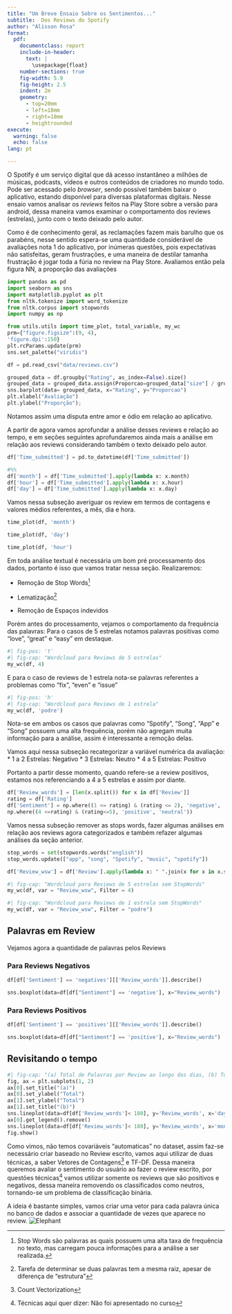 ```yaml
---
title: "Um Breve Ensaio Sobre os Sentimentos..."
subtitle:  Dos Reviews do Spotify
author: "Alisson Rosa"
format: 
  pdf:
    documentclass: report
    include-in-header: 
      text: |
        \usepackage{float}
    number-sections: true
    fig-width: 5.9
    fig-height: 2.5
    indent: 2m
    geometry:
      - top=20mm
      - left=18mm
      - right=18mm
      - heightrounded
execute:
  warning: false
  echo: false
lang: pt

---
```


\section{\centering Introdução}

O Spotify é um serviço digital que dá acesso instantâneo a milhões de músicas, podcasts, vídeos e outros conteúdos de criadores no mundo todo. Pode ser acessado pelo *browser*, sendo possível também baixar o aplicativo, estando disponível para diversas plataformas digitais. 
Nesse ensaio vamos analisar os *reviews* feitos na Play Store sobre a versão para android, dessa maneira vamos examinar o comportamento dos reviews (estrelas), junto com o texto deixado pelo autor.


\subsection{Uma visão Geral das Avaliações}

Como é de conhecimento geral, as reclamações fazem mais barulho que os parabéns, nesse sentido espera-se uma quantidade considerável de avaliações nota 1 do aplicativo, por inúmeras questões, pois expectativas não satisfeitas, geram frustrações, e uma maneira de destilar tamanha frustração é jogar toda a fúria no review na Play Store. Avaliamos então pela figura NN, a proporção das avaliações


```python
import pandas as pd
import seaborn as sns
import matplotlib.pyplot as plt
from nltk.tokenize import word_tokenize
from nltk.corpus import stopwords
import numpy as np

from utils.utils import time_plot, total_variable, my_wc
prm={"figure.figsize":(9, 4),
'figure.dpi':150}
plt.rcParams.update(prm)
sns.set_palette("viridis")
```

```python
df = pd.read_csv("data/reviews.csv")
```

```python
grouped_data = df.groupby("Rating", as_index=False).size()
grouped_data = grouped_data.assign(Proporcao=grouped_data["size"] / grouped_data["size"].sum())
sns.barplot(data= grouped_data, x="Rating", y="Proporcao")
plt.xlabel("Avaliação")
plt.ylabel("Proporção");


```




Notamos assim uma disputa entre amor e ódio em relação ao aplicativo.


A partir de agora vamos aprofundar a análise desses reviews e relação ao tempo, e em seções seguintes aprofundaremos ainda mais a análise em relação aos reviews considerando também o texto deixado pelo autor.

\subsection{Analisando os Review de Maneira Temporal}

```python
df['Time_submitted'] = pd.to_datetime(df['Time_submitted'])

#%%
df['month'] = df['Time_submitted'].apply(lambda x: x.month)
df['hour'] = df['Time_submitted'].apply(lambda x: x.hour)
df['day'] = df['Time_submitted'].apply(lambda x: x.day)
```

Vamos nessa subseção averiguar os review em termos de contagens e valores médios referentes, a mês, dia e hora.

\subsubsection{Review Ao longo dos Meses}

```python
time_plot(df, 'month')
```


\subsubsection{Review Ao longo dos Dias}

```python
time_plot(df, 'day')

```


\subsubsection{Review Ao longo das Horas}


```python
time_plot(df, 'hour')

```

\section{\centering Texto  e seus ajustes}

Em toda análise textual é necessária um bom pré processamento dos dados, portanto é isso que vamos tratar nessa seção. Realizaremos:

* Remoção de Stop Words^[Stop Words são palavras as quais possuem uma alta taxa de frequência no texto, mas carregam pouca informações para a análise a ser realizada.]

* Lematização^[Tarefa de determinar se duas palavras tem a mesma raiz, apesar de diferença de "estrutura"]

* Remoção de Espaços indevidos

Porém antes do processamento, vejamos o comportamento da frequência das palavras:
Para o casos de 5 estrelas notamos palavras positivas como "love", "great"  e "easy" em destaque.

```python
#| fig-pos: 't'
#| fig-cap: "Wordcloud para Reviews de 5 estrelas"
my_wc(df, 4)
```
E para o caso de reviews de 1 estrela nota-se palavras referentes a problemas como "fix", "even" e "issue"

```python
#| fig-pos: 'h'
#| fig-cap: "Wordcloud para Reviews de 1 estrela"
my_wc(df, 'podre')
```
Nota-se em ambos os casos que palavras como "Spotify", "Song", "App" e "Song" possuem uma alta frequência, porém não agregam muita informação para a análise, assim é interessante a remoção delas.

\subsubsection{Um ajuste dos Reviews}
Vamos aqui nessa subseção recategorizar a variável numérica da avaliação:
* 1 a 2 Estrelas: Negativo
* 3 Estrelas: Neutro
* 4 a 5 Estrelas: Positivo

Portanto a partir desse momento, quando refere-se a review positivos, estamos nos referenciando a 4 a 5 estrelas e assim por diante.


```python
df['Review_words'] = [len(x.split()) for x in df['Review']]
rating = df['Rating'] 
df['Sentiment'] = np.where((1 <= rating) & (rating <= 2), 'negative', 
np.where((4 <=rating) & (rating<=5), 'positive', 'neutral'))
```

\subsection{Análise Sem as Stop Words}

Vamos nessa subseção remover as stops words, fazer algumas análises em relação aos reviews agora categorizados e também refazer algumas análises da seção anterior.


```python
stop_words = set(stopwords.words("english"))
stop_words.update(["app", "song", "Spotify", "music", "spotify"])

df['Review_wsw'] = df['Review'].apply(lambda x: " ".join(x for x in x.split() if x not in stop_words))

```



```python
#| fig-cap: "Wordcloud para Reviews de 5 estrelas sem StopWords"
my_wc(df, var = "Review_wsw", Filter = 4)
```


```python
#| fig-cap: "Wordcloud para Reviews de 1 estrela sem StopWords"
my_wc(df, var = "Review_wsw", Filter = "podre")
```
## Palavras em Review

Vejamos agora a quantidade de palavras pelos Reviews

### Para Reviews Negativos

```python
df[df['Sentiment'] == 'negatives'][['Review_words']].describe()
```

```python
sns.boxplot(data=df[df["Sentiment"] == 'negative'], x="Review_words")

```


### Para Reviews Positivos

```python
df[df['Sentiment'] == 'positives'][['Review_words']].describe()
```



```python
sns.boxplot(data=df[df["Sentiment"] == 'positive'], x="Review_words")
```

## Revisitando o tempo


```python
#| fig-cap: "(a) Total de Palavras por Review ao longo dos dias, (b) Total de Palavras por Review ao longo dos meses"
fig, ax = plt.subplots(1, 2)
ax[0].set_title("(a)")
ax[0].set_ylabel("Total")
ax[1].set_ylabel("Total")
ax[1].set_title("(b)")
sns.lineplot(data=df[df['Review_words']< 180], y='Review_words', x='day', hue='Sentiment', ax=ax[0])
ax[0].get_legend().remove()
sns.lineplot(data=df[df['Review_words']< 180], y='Review_words', x='month', hue='Sentiment', ax=ax[1])
fig.show()
```

\section{\centering Modelagem}

\subsection{Desenvolvendo as Covariáveis}
Como vimos, não temos covariáveis "automaticas" no dataset, assim faz-se necessário criar baseado no Review escrito, vamos aqui utilizar de duas técnicas, a saber Vetores  de Contagens^[Count Vectorization] e TF-DF. Dessa maneira queremos avaliar o sentimento do usuário ao fazer o review escrito, por questões técnicas^[Técnicas aqui quer dizer: Não foi apresentado no curso] vamos utilizar somente os reviews que são positivos e negativos, dessa maneira removendo os classificados como neutros, tornando-se um problema de classificação binária.

\subsubsection{Count Vectorization}
A ideia é bastante simples, vamos criar uma vetor para cada palavra única no banco de dados e associar a quantidade de vezes que aparece no review.
![Elephant](docs/imgs/vector.jpg)

\subsubsection{TF-DF}

